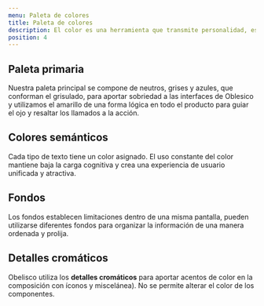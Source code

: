 ```yaml
---
menu: Paleta de colores
title: Paleta de colores
description: El color es una herramienta que transmite personalidad, establece un tono, llama la atención e indica importancia.
position: 4
---
```


## Paleta primaria

Nuestra paleta principal se compone de neutros, grises y azules, que conforman el grisulado, para aportar sobriedad a las interfaces de Oblesico y utilizamos el amarillo de una forma lógica en todo el producto para guiar el ojo y resaltar los llamados a la acción.

<Row>
  <Col items={4}>
    <Color name="Grisulado 90" hex="#38485c" />
  </Col>
  <Col items={4}>
    <Color name="Grisulado 70" hex="#505e70" />
  </Col>
  <Col items={4}>
    <Color name="Grisulado 1" hex="#f3f6f9" />
  </Col>
  <Col items={4}>
    <Color name="Amarillo 40" hex="#ffdb2e" />
  </Col>
</Row>

## Colores semánticos

Cada tipo de texto tiene un color asignado. El uso constante del color mantiene baja la carga cognitiva y crea una experiencia de usuario unificada y atractiva.

<Row>
  <Col items={4}>
    <Color name="Celeste 50" description="Información" hex="#007bc7" />
  </Col>
  <Col items={4}>
    <Color name="Rojo 50" description="Peligro" hex="#c93b3b" />
  </Col>
  <Col items={4}>
    <Color name="Verde 50" description="Éxito" hex="#26874a" />
  </Col>
  <Col items={4}>
    <Color name="Naranja 50" description="Advertencia" hex="#ffa82e" />
  </Col>
</Row>

## Fondos

Los fondos establecen limitaciones dentro de una misma pantalla, pueden utilizarse diferentes fondos para organizar la información de una manera ordenada y prolija.

<Row>
  <Col items={4}>
    <Color name="Blanco" description="Fondos primarios" hex="#ffffff" />
  </Col>
  <Col items={4}>
    <Color name="Grisulado 1" description="Fondos secundarios" hex="#f3f6f9" />
  </Col>
</Row>

## Detalles cromáticos

Obelisco utiliza los **detalles cromáticos** para aportar acentos de color en la composición con íconos y miscelánea). No se permite alterar el color de los componentes.

<Row>
  <Col items={4}>
    <Color hex="#F54789" />
  </Col>
  <Col items={4}>
    <Color hex="#9B59B6" />
  </Col>
  <Col items={4}>
    <Color hex="#009AFD" />
  </Col>
  <Col items={4}>
    <Color hex="#FFDB2E" />
  </Col>
  <Col items={4}>
    <Color hex="#18B596" />
  </Col>
  <Col items={4}>
    <Color hex="#88BF48" />
  </Col>
  <Col items={4}>
    <Color hex="#F39C12" />
  </Col>
  <Col items={4}>
    <Color hex="#E74C3C" />
  </Col>
  <Col items={4}>
    <Color hex="#D1D8E0" />
  </Col>
  <Col items={4}>
    <Color hex="#E6EBF0" />
  </Col>
</Row>
